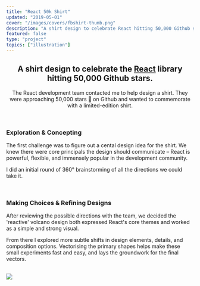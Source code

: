 ```yaml
---
title: "React 50k Shirt"
updated: "2019-05-01"
cover: "/images/covers/fbshirt-thumb.png"
description: "A shirt design to celebrate React hitting 50,000 Github stars"
featured: false
type: "project"
topics: ["illustration"]
---
```


<BasicImage
    width="100%"
    src="https://res.cloudinary.com/dg3gyk0gu/image/upload/c_scale,w_2000/v1589845757/maggieappleton.com/react-50k-shirt/FB_Shirt_Cover.png"
/>

<Center>

## A shirt design to celebrate the <a href="https://reactjs.org/">React</a> library hitting 50,000 Github stars.

The React development team contacted me to help design a shirt. They were approaching 50,000 stars 💫 on Github and wanted to commemorate with a limited-edition shirt.

</Center>

<BasicImage
    width="1000px"
    src="https://res.cloudinary.com/dg3gyk0gu/image/upload/c_scale,w_800/v1589845760/maggieappleton.com/react-50k-shirt/FB_Shirt_Display.png"
/>

<br />

### Exploration & Concepting

The first challenge was to figure out a cental design idea for the shirt.
We knew there were core principals the design should communicate – React is powerful, flexible, and immensely popular in the development community.

I did an initial round of 360° brainstorming of all the directions we could take it.

<BasicImage
    width="1000px"
    src="https://res.cloudinary.com/dg3gyk0gu/image/upload/c_scale,w_1200/v1589845764/maggieappleton.com/react-50k-shirt/FB_Shirt_Sketches-1.png"
/>

<BasicImage
    width="1000px"
    src="https://res.cloudinary.com/dg3gyk0gu/image/upload/c_scale,w_1200/v1589845767/maggieappleton.com/react-50k-shirt/FB_Shirt_Sketches2-1.png"
/>

<br />

### Making Choices & Refining Designs

After reviewing the possible directions with the team, we decided the 'reactive' volcano design both expressed React's core themes and worked as a simple and strong visual.

From there I explored more subtle shifts in design elements, details, and composition options. Vectorising the primary shapes helps make these small experiments fast and easy, and lays the groundwork for the final vectors.

<BasicImage
    width="1000px"
    src="https://res.cloudinary.com/dg3gyk0gu/image/upload/c_scale,w_1000/v1589845762/maggieappleton.com/react-50k-shirt/FB_Shirt_Iterations.png"
/>

<BasicImage
    width="1000px"
    src="https://res.cloudinary.com/dg3gyk0gu/image/upload/c_scale,w_1000/v1589845763/maggieappleton.com/react-50k-shirt/FB_Shirt_Vectors.png"
/>

<br />

<div style={{ background: "linear-gradient(#242929, #141715)", gridColumn: "1/4", width: "100%",  padding: "var(--space-80) var(--space-16)"}}>

<img src="https://res.cloudinary.com/dg3gyk0gu/image/upload/v1589845761/maggieappleton.com/react-50k-shirt/FB_Shirt_Final.png" />

</div>
